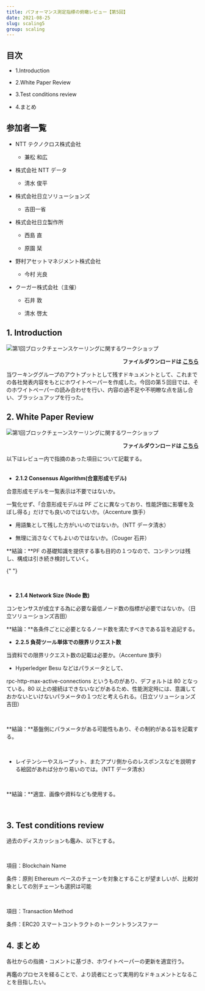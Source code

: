 ```yaml
---
title: パフォーマンス測定指標の俯瞰レビュー【第5回】
date: 2021-08-25
slug: scaling5
group: scaling
---
```


## 目次

- 1.Introduction

- 2.White Paper Review

- 3.Test conditions review

- 4.まとめ

## 参加者一覧

- NTT テクノクロス株式会社

  - 兼松 和広

- 株式会社 NTT データ

  - 清水 俊平

- 株式会社日立ソリューションズ

  - 吉田一省

- 株式会社日立製作所

  - 西島 直

  - 原園 栞

- 野村アセットマネジメント株式会社

  - 今村 光良

- クーガー株式会社（主催）

  - 石井 敦

  - 清水 啓太

## 1. Introduction

![第1回ブロックチェーンスケーリングに関するワークショップ](./images/img1.jpg)

<p style="text-align: right;font-weight:bold;">
  ファイルダウンロードは
  <a href="/pdf/scaling5/2021_08_ethterakoya_5th_v002.pdf" target="_blank">
    こちら
  </a>
</p>

当ワーキンググループのアウトプットとして残すドキュメントとして、これまでの各社発表内容をもとにホワイトペーパーを作成した。今回の第５回目では、そのホワイトペーパーの読み合わせを行い、内容の過不足や不明瞭な点を話し合い、ブラッシュアップを行った。

## 2. White Paper Review

![第1回ブロックチェーンスケーリングに関するワークショップ](./images/img2.jpg)

<p style="text-align: right;font-weight:bold;">
  ファイルダウンロードは
  <a
    href="/pdf/scaling5/20210825_Ethereum_Performance_Metrics.pdf"
    target="_blank"
  >
    こちら
  </a>
</p>

以下はレビュー内で指摘のあった項目について記載する。 <br/> <br/>

- **2.1.2 Consensus Algorithm(合意形成モデル)**

合意形成モデルを一覧表示は不要ではないか。

一覧化せず、「合意形成モデルは PF ごとに異なっており、性能評価に影響を及ぼし得る」だけでも良いのではないか。（Accenture 旗手）

- 用語集として残した方がいいのではないか。（NTT データ清水）

- 無理に消さなくてもよいのではないか。（Couger 石井）

**結論：**PF の基礎知識を提供する事も目的の１つなので、コンテンツは残し、構成は引き続き検討していく。

{" "}

<br />

- **2.1.4 Network Size (Node 数)**

コンセンサスが成立する為に必要な最低ノード数の指標が必要ではないか。（日立ソリューションズ吉田）

**結論：**各条件ごとに必要となるノード数を満たすべきである旨を追記する。

- **2.2.5 負荷ツール単体での限界リクエスト数**

当資料での限界リクエスト数の記載は必要か。（Accenture 旗手）

- Hyperledger Besu などはパラメータとして、

rpc-http-max-active-connections というものがあり、デフォルトは 80 となっている。80 以上の接続はできないなどがあるため、性能測定時には、意識しておかないといけないパラメータの１つだと考えられる。（日立ソリューションズ吉田）

<br />

**結論：**基盤側にパラメータがある可能性もあり、その制約がある旨を記載する。

<br />

- レイテンシーやスループット、またアプリ側からのレスポンスなどを説明する絵図があれば分かり易いのでは。（NTT データ清水）

<br />

**結論：**適宜、画像や資料なども使用する。

<br />

## 3. Test conditions review

過去のディスカッションも鑑み、以下とする。

<br />

項目：Blockchain Name

条件：原則 Ethereum ベースのチェーンを対象とすることが望ましいが、比較対象としての別チェーンも選択は可能

<br />

項目：Transaction Method

条件：ERC20 スマートコントラクトのトークントランスファー

## 4. まとめ

各社からの指摘・コメントに基づき、ホワイトペーパーの更新を適宜行う。

再鑑のプロセスを経ることで、より読者にとって実用的なドキュメントとなることを目指したい。
